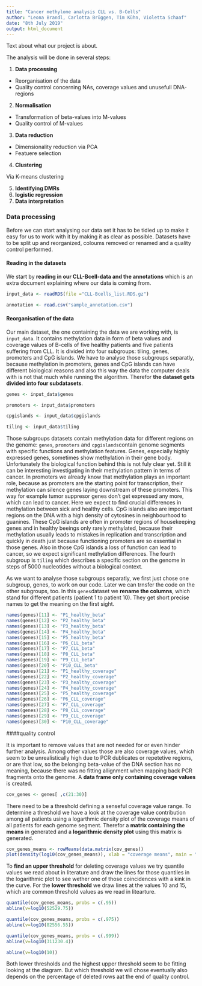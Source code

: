 ```yaml
---
title: "Cancer methylome analysis CLL vs. B-Cells"
author: "Leona Brandl, Carlotta Brüggen, Tim Kühn, Violetta Schaaf"
date: "8th July 2019"
output: html_document
---
```



Text about what our project is about.

The analysis will be done in several steps:


1. **Data processing**
  * Reorganisation of the data
  * Quality control 
  concerning NAs, coverage values and unusefull DNA-regions
2. **Normalisation**
  * Transformation of beta-values into M-values
  * Quality control of M-values
3. **Data reduction**
  * Dimensionality reduction via PCA
  * Featuere selection
4. **Clustering**
 
 Via K-means clustering
   
5. **Identifying DMRs**
6. **logistic regression**
7. **Data interpretation**


### Data processing

Before we can start analysing our data set it has to be tidied up to make it easy for us to work with it by making it as clear as possible. Datasets have to be split up and reorganized, coloums removed or renamed and a quality control performed.

#### Reading in the datasets

We start by **reading in our CLL-Bcell-data and the annotations** which is an extra document explaining where our data is coming from.

```r
input_data <- readRDS(file ="CLL-Bcells_list.RDS.gz")

annotation <- read.csv("sample_annotation.csv")
```

#### Reorganisation of the data

Our main dataset, the one containing the data we are working with, is `input_data`. It contains methylation data in form of beta values and coverage values of B-cells of five healthy patients and five patients suffering from CLL. It is divided into four subgroups: tiling, genes, promoters and CpG islands. We have to analyse those subgroups separatly, because methylation in promoters, genes and CpG islands can have different biological reasons and also this way the data the computer deals with is not that much while running the algorithm. Therefor **the dataset gets divided into four subdatasets**.

```r
genes <- input_data$genes

promoters <- input_data$promoters

cpgislands <- input_data$cpgislands

tiling <- input_data$tiling
```

Those subgroups datasets contain methylation data for different regions on the genome:
`genes`, `promoters` and `cpgislands`contain genome segments with specific functions and methylation features. Genes, especially highly expressed genes, sometimes show methylation in their gene body. Unfortunately the biological function behind this is not fuly clear yet. Still it can be interesting investigating in their methylation pattern in terms of cancer. In promoters  we already know that methylation plays an important role, because as promoters are the starting point for transcription, their methylation can silence genes laying downstream of these promoters. This way for example tumor suppresor genes don't get expressed any more, which can lead to cancer. Here we expect to find crucial differences in methylation between sick and healthy cells. CpG islands also are important regions on the DNA with a high density of cytosines in neighbourhood to guanines. These CpG islands are often in promoter regions of housekeeping genes and in healthy beeings only rarely methylated, because their methylation usually leads to mistakes in replication and transcription and quickly in death just because functioning promoters are so essential in those genes. Also in those CpG islands a loss of function can lead to cancer, so we expect significant methylation differences. The fourth subgroup is `tiling` which describes a specific section on the genome in steps of 5000 nucleotides without a biological context.

As we want to analyse those subgroups separatly, we first just chose one subgroup, genes, 
to work on our code. Later we can trnsfer the code on the other subgroups, too.
In this `genes`dataset we **rename the columns**, which stand for different patients (patient 1 to patient 10). They get short precise names to get the meaning on the first sight.

```r
names(genes)[11] <- "P1_healthy_beta"
names(genes)[12] <- "P2_healthy_beta"
names(genes)[13] <- "P3_healthy_beta"
names(genes)[14] <- "P4_healthy_beta"
names(genes)[15] <- "P5_healthy_beta"
names(genes)[16] <- "P6_CLL_beta"
names(genes)[17] <- "P7_CLL_beta"
names(genes)[18] <- "P8_CLL_beta"
names(genes)[19] <- "P9_CLL_beta"
names(genes)[20] <- "P10_CLL_beta"
names(genes)[21] <- "P1_healthy_coverage"
names(genes)[22] <- "P2_healthy_coverage"
names(genes)[23] <- "P3_healthy_coverage"
names(genes)[24] <- "P4_healthy_coverage"
names(genes)[25] <- "P5_healthy_coverage"
names(genes)[26] <- "P6_CLL_coverage"
names(genes)[27] <- "P7_CLL_coverage"
names(genes)[28] <- "P8_CLL_coverage"
names(genes)[29] <- "P9_CLL_coverage"
names(genes)[30] <- "P10_CLL_coverage"
```

####quality control

It is important to remove values that are not needed for or even hinder further analysis. Among other values those are also coverage values, which seem to be unrealistically high due to PCR dublicates or repetetive regions, or are that low, so the belonging beta-value of the DNA section has no meaning, because there was no fitting allignment when mapping back PCR fragments onto the genome. 
A **data frame only containing coverage values** is created.

```r
cov_genes <- genes[ ,c(21:30)]
```

There need to be a threshold defining a senseful coverage value range. To determine a threshold we have a look at the coverage value contribution among all patients using a logarthmic density plot of the coverage means of all patients for each genome segment. Therefor a **matrix containing the means** in generated and a **logarithmic density plot** using this matrix is generated.

```r
cov_genes_means <- rowMeans(data.matrix(cov_genes))
plot(density(log10(cov_genes_means)), xlab = "coverage means", main = "coverage distribution")
```

To **find an upper threshold** for deleting coverage values we try quantile values we read about in literature and draw the lines for those quantiles in the logarithmic plot to see wether one of those coincidences with a kink in the curve. For the **lower threshold** we draw lines at the values 10 and 15, which are common threshold values as we read in litearture.

```r
quantile(cov_genes_means, probs = c(.95))
abline(v=log10(52529.75))

quantile(cov_genes_means, probs = c(.975))
abline(v=log10(82556.55))

quantile(cov_genes_means, probs = c(.999))
abline(v=log10(311230.4))

abline(v=log10(10))

```

Both lower thresholds and the highest upper threshold seem to be fitting looking at the diagram. But which threshold we will chose eventually also depends on the percentage of deleted rows aat the end of quality control.



